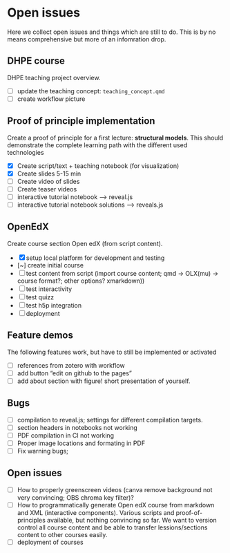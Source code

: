 # Open issues {#sec-todo}
Here we collect open issues and things which are still to do. This is by no means comprehensive but more of an infomration drop.


## DHPE course

DHPE teaching project overview.

- [ ] update the teaching concept: `teaching_concept.qmd`
- [ ] create workflow picture


## Proof of principle implementation

Create a proof of principle for a first lecture: **structural models**.
This should demonstrate the complete learning path with the different used technologies

- [x] Create script/text + teaching notebook (for visualization)
- [x] Create slides 5-15 min
- [ ] Create video of slides
- [ ] Create teaser videos
- [ ] interactive tutorial notebook --> reveal.js
- [ ] interactive tutorial notebook solutions --> reveals.js

## OpenEdX

Create course section Open edX (from script content).

- [x] setup local platform for development and testing
- [~] create initial course
- [ ] test content from script (import course content; qmd -> OLX(mu) -> course format?; other options? xmarkdown))
- [ ] test interactivity
- [ ] test quizz
- [ ] test h5p integration
- [ ] deployment

## Feature demos
The following features work, but have to still be implemented or activated

- [ ] references from zotero with workflow
- [ ] add button "edit on github to the pages" 
- [ ] add about section with figure! short presentation of yourself.

## Bugs
- [ ] compilation to reveal.js; settings for different compilation targets.
- [ ] section headers in notebooks not working
- [ ] PDF compilation in CI not working
- [ ] Proper image locations and formating in PDF
- [ ] Fix warning bugs; 

## Open issues

- [ ] How to properly greenscreen videos (canva remove background not very convincing; OBS chroma key filter)?
- [ ] How to programmatically generate Open edX course from markdown and XML (interactive components). Various scripts and proof-of-principles available, but nothing convincing so far. We want to version control all course content and be able to transfer lessions/sections content to other courses easily.
- [ ] deployment of courses

